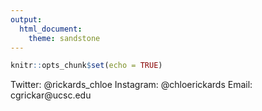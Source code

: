 ```yaml
---
output: 
  html_document:
    theme: sandstone
---
```


```r
knitr::opts_chunk$set(echo = TRUE)
```

Twitter: @rickards_chloe
Instagram: @chloerickards
Email: cgrickar@ucsc.edu